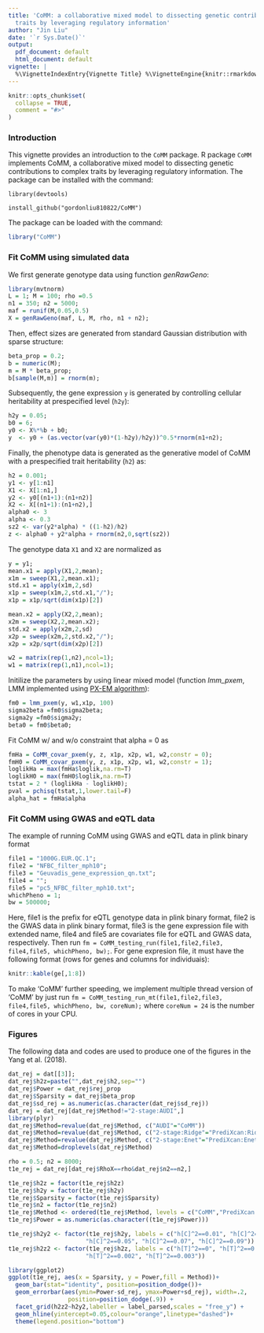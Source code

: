 ```yaml
---
title: 'CoMM: a collaborative mixed model to dissecting genetic contributions to complex
  traits by leveraging regulatory information'
author: "Jin Liu"
date: '`r Sys.Date()`'
output:
  pdf_document: default
  html_document: default
vignette: |
  %\VignetteIndexEntry{Vignette Title} %\VignetteEngine{knitr::rmarkdown} %\VignetteEncoding{UTF-8}
---
```


```r
knitr::opts_chunk$set(
  collapse = TRUE,
  comment = "#>"
)
```

### Introduction
This vignette provides an introduction to the `CoMM` package. R package `CoMM` implements CoMM, a collaborative mixed model to dissecting genetic contributions to complex traits by leveraging regulatory information.
The package can be installed with the command:

`library(devtools)`

`install_github("gordonliu810822/CoMM")`

The package can be loaded with the command:
```r
library("CoMM")
```

### Fit CoMM using simulated data

We first generate genotype data using function _genRawGeno_:
```r
library(mvtnorm)
L = 1; M = 100; rho =0.5
n1 = 350; n2 = 5000;
maf = runif(M,0.05,0.5)
X = genRawGeno(maf, L, M, rho, n1 + n2);
```

Then, effect sizes are generated from standard Gaussian distribution with sparse structure:
```r
beta_prop = 0.2;
b = numeric(M);
m = M * beta_prop;
b[sample(M,m)] = rnorm(m);
```
Subsequently, the gene expression `y` is generated by controlling cellular heritability at prespecified level (`h2y`):
```r
h2y = 0.05;
b0 = 6;
y0 <- X%*%b + b0;
y  <- y0 + (as.vector(var(y0)*(1-h2y)/h2y))^0.5*rnorm(n1+n2);
```

Finally, the phenotype data is generated as the generative model of CoMM with a prespecified trait heritability (`h2`) as:
```r
h2 = 0.001;
y1 <- y[1:n1]
X1 <- X[1:n1,]
y2 <- y0[(n1+1):(n1+n2)]
X2 <- X[(n1+1):(n1+n2),]
alpha0 <- 3  
alpha <- 0.3
sz2 <- var(y2*alpha) * ((1-h2)/h2)
z <- alpha0 + y2*alpha + rnorm(n2,0,sqrt(sz2))
```

The genotype data `X1` and `X2` are normalized as 
```r
y = y1;
mean.x1 = apply(X1,2,mean);
x1m = sweep(X1,2,mean.x1);
std.x1 = apply(x1m,2,sd)
x1p = sweep(x1m,2,std.x1,"/");
x1p = x1p/sqrt(dim(x1p)[2])

mean.x2 = apply(X2,2,mean);
x2m = sweep(X2,2,mean.x2);
std.x2 = apply(x2m,2,sd)
x2p = sweep(x2m,2,std.x2,"/");
x2p = x2p/sqrt(dim(x2p)[2])

w2 = matrix(rep(1,n2),ncol=1);
w1 = matrix(rep(1,n1),ncol=1);
```
Initilize the parameters by using linear mixed model (function *lmm_pxem*, LMM implemented using [PX-EM algorithm](https://www.jstor.org/stable/2337481?seq=1#page_scan_tab_contents)):
```r
fm0 = lmm_pxem(y, w1,x1p, 100)
sigma2beta =fm0$sigma2beta;
sigma2y =fm0$sigma2y;
beta0 = fm0$beta0;
```
Fit CoMM w/ and w/o constraint that alpha = 0 as
```r
fmHa = CoMM_covar_pxem(y, z, x1p, x2p, w1, w2,constr = 0);
fmH0 = CoMM_covar_pxem(y, z, x1p, x2p, w1, w2,constr = 1);
loglikHa = max(fmHa$loglik,na.rm=T)
loglikH0 = max(fmH0$loglik,na.rm=T)
tstat = 2 * (loglikHa - loglikH0);
pval = pchisq(tstat,1,lower.tail=F)
alpha_hat = fmHa$alpha 
```

### Fit CoMM using GWAS and eQTL data

The example of running CoMM using GWAS and eQTL data in plink binary format
```r
file1 = "1000G.EUR.QC.1";
file2 = "NFBC_filter_mph10";
file3 = "Geuvadis_gene_expression_qn.txt";
file4 = "";
file5 = "pc5_NFBC_filter_mph10.txt";
whichPheno = 1;
bw = 500000;
```
Here, file1 is the prefix for eQTL genotype data in plink binary format, file2 is the GWAS data in plink binary format, file3 is the gene expression file with extended name, file4 and file5 are covariates file for eQTL and GWAS data, respectively. Then run `fm = CoMM_testing_run(file1,file2,file3, file4,file5, whichPheno, bw);`. For gene expresion file, it must have the following format (rows for genes and columns for individuais):
```r
knitr::kable(ge[,1:8])
```

To make 'CoMM' further speeding, we implement multiple thread version of 'CoMM' by just run `fm = CoMM_testing_run_mt(file1,file2,file3, file4,file5, whichPheno, bw, coreNum);` where `coreNum = 24` is the number of cores in your CPU.

### Figures

The following data and codes are used to produce one of the figures in the Yang et al. (2018).

```r
dat_rej = dat[[3]];
dat_rej$h2z=paste("",dat_rej$h2,sep="")
dat_rej$Power = dat_rej$rej_prop
dat_rej$Sparsity = dat_rej$beta_prop
dat_rej$sd_rej = as.numeric(as.character(dat_rej$sd_rej))
dat_rej = dat_rej[dat_rej$Method!="2-stage:AUDI",]
library(plyr)
dat_rej$Method=revalue(dat_rej$Method, c("AUDI"="CoMM"))
dat_rej$Method=revalue(dat_rej$Method, c("2-stage:Ridge"="PrediXcan:Ridge"))
dat_rej$Method=revalue(dat_rej$Method, c("2-stage:Enet"="PrediXcan:Enet"))
dat_rej$Method=droplevels(dat_rej$Method)

rho = 0.5; n2 = 8000;
t1e_rej = dat_rej[dat_rej$RhoX==rho&dat_rej$n2==n2,]

t1e_rej$h2z = factor(t1e_rej$h2z)
t1e_rej$h2y = factor(t1e_rej$h2y)
t1e_rej$Sparsity = factor(t1e_rej$Sparsity)
t1e_rej$n2 = factor(t1e_rej$n2)
t1e_rej$Method <- ordered(t1e_rej$Method, levels = c("CoMM","PrediXcan:Ridge","PrediXcan:Enet","SKAT"))
t1e_rej$Power = as.numeric(as.character((t1e_rej$Power)))

t1e_rej$h2y2 <- factor(t1e_rej$h2y, labels = c("h[C]^2==0.01", "h[C]^2==0.03", 
                      "h[C]^2==0.05", "h[C]^2==0.07", "h[C]^2==0.09"))
t1e_rej$h2z2 <- factor(t1e_rej$h2z, labels = c("h[T]^2==0", "h[T]^2==0.001", 
                      "h[T]^2==0.002", "h[T]^2==0.003"))

library(ggplot2)
ggplot(t1e_rej, aes(x = Sparsity, y = Power,fill = Method))+
  geom_bar(stat="identity", position=position_dodge())+
  geom_errorbar(aes(ymin=Power-sd_rej, ymax=Power+sd_rej), width=.2,
                 position=position_dodge(.9)) +
  facet_grid(h2z2~h2y2,labeller = label_parsed,scales = "free_y") + 
  geom_hline(yintercept=0.05,colour="orange",linetype="dashed")+
  theme(legend.position="bottom")

```


